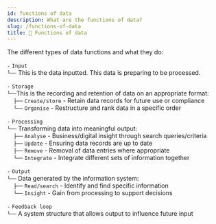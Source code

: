 ```yaml
---
id: functions of data
description: What are the functions of data?
slug: /functions-of-data
title: 🍞 Functions of data
---
```



The different types of data functions and what they do:

`-` <code className="greennumbercode">Input</code> <br />
`└──` This is the data inputted. This data is preparing to be processed. <br />


`-` <code className="greennumbercode">Storage</code>  <br />
`└──`This is the recording and retention of data on an appropriate format: <br />
`ㅤ` `├──` <code className="greennumbercode">Create/store</code>  - Retain data records for future use or compliance <br />
`ㅤ` `└──` <code className="greennumbercode">Organise</code> - Restructure and rank data in a specific order <br />


`-` <code className="greennumbercode">Processing</code>  <br /> 
`└──` Transforming data into meaningful output: <br />
`ㅤ` `├──` <code className="greennumbercode">Analyse</code> - Business/digital insight through search queries/criteria <br /> 
`ㅤ` `├──` <code className="greennumbercode">Update</code> - Ensuring data records are up to date <br /> 
`ㅤ` `├──` <code className="greennumbercode">Remove</code> - Removal of data entries where appropriate <br /> 
`ㅤ` `└──` <code className="greennumbercode">Integrate</code> - Integrate different sets of information together <br /> 


`-` <code className="greennumbercode">Output</code>  <br />
`└──` Data generated by the information system: <br />
`ㅤ` `├──` <code className="greennumbercode">Read/search</code> - Identify and find specific information <br />
`ㅤ` `└──` <code className="greennumbercode">Insight</code> - Gain from processing to support decisions <br />


`-` <code className="greennumbercode">Feedback loop</code>  <br />
`└──` A system structure that allows output to influence future input